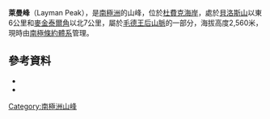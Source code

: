 {{Coord|84|51|S|179|35|E|source:GNIS|display=title}}

'''萊曼峰'''（Layman Peak），是[[南極洲|南極洲]]的山峰，位於[[杜費克海岸|杜費克海岸]]，處於[[貝洛斯山|貝洛斯山]]以東6公里和[[麥金泰爾角|麥金泰爾角]]以北7公里，屬於[[毛德王后山脈|毛德王后山脈]]的一部分，海拔高度2,560米，現時由[[南極條約體系|南極條約體系]]管理。

==參考資料==
*{{cite gnis | type = antarid | id = 8623| name = Layman Peak | accessdate = 2013-06-06}}
*{{usgs-gazetteer|id=8623}}

{{DEFAULTSORT:Layman Peak}}
[[Category:南極洲山峰|Category:南極洲山峰]]


{{DufekCoast-geo-stub}}